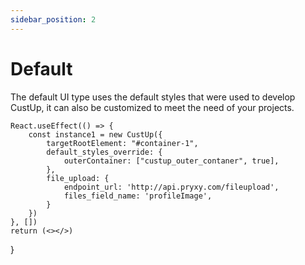 ```yaml
---
sidebar_position: 2
---
```


# Default


The default UI type uses the default styles that were used to develop CustUp, it can also be customized to meet the need of your projects.

    React.useEffect(() => {
        const instance1 = new CustUp({
            targetRootElement: "#container-1",
            default_styles_override: {
                outerContainer: ["custup_outer_contaner", true],
            },
            file_upload: {
                endpoint_url: 'http://api.pryxy.com/fileupload',
                files_field_name: 'profileImage',
            }
        })
    }, [])
    return (<></>)
}

<div id="container-1"></div>

<DUI />
